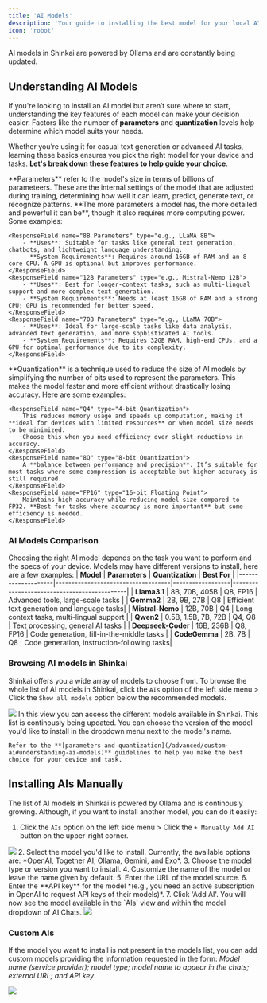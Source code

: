 ```yaml
---
title: 'AI Models'
description: 'Your guide to installing the best model for your local AI'
icon: 'robot'
---
```


<Tip>
AI models in Shinkai are powered by Ollama and are constantly being updated.
</Tip>


## Understanding AI Models
If you're looking to install an AI model but aren’t sure where to start, understanding the key features of each model can make your decision easier. 
Factors like the number of **parameters** and **quantization** levels help determine which model suits your needs. 

Whether you’re using it for casual text generation or advanced AI tasks, learning these basics ensures you pick the right model for your device and tasks. 
**Let's break down these features to help guide your choice**.

<ResponseField name="Parameters" type="e.g., 8B, 12B, 70B">
  <Expandable title="Parameters definition">
    **Parameters** refer to the model's size in terms of billions of parameteers. These are the internal settings of the model that are adjusted during training, determining how well it can learn, predict, generate text, or recognize patterns. 
    **The more parameters a model has, the more detailed and powerful it can be**, though it also requires more computing power. Some examples:

    <ResponseField name="8B Parameters" type="e.g., LLaMA 8B">
        - **Uses**: Suitable for tasks like general text generation, chatbots, and lightweight language understanding.
        - **System Requirements**: Requires around 16GB of RAM and an 8-core CPU. A GPU is optional but improves performance.
    </ResponseField>
    <ResponseField name="12B Parameters" type="e.g., Mistral-Nemo 12B">
        - **Uses**: Best for longer-context tasks, such as multi-lingual support and more complex text generation.
        - **System Requirements**: Needs at least 16GB of RAM and a strong CPU; GPU is recommended for better speed.
    </ResponseField>
    <ResponseField name="70B Parameters" type="e.g., LLaMA 70B">
        - **Uses**: Ideal for large-scale tasks like data analysis, advanced text generation, and more sophisticated AI tools.
        - **System Requirements**: Requires 32GB RAM, high-end CPUs, and a GPU for optimal performance due to its complexity.    
    </ResponseField>
  </Expandable>
</ResponseField>

<ResponseField name="Quantization" type="e.g., Q4, Q8, FP16">
  <Expandable title="Quantization definition">
   **Quantization** is a technique used to reduce the size of AI models by simplifying the number of bits used to represent the parameters. 
   This makes the model faster and more efficient without drastically losing accuracy. Here are some examples:

    <ResponseField name="Q4" type="4-bit Quantization">
        This reduces memory usage and speeds up computation, making it **ideal for devices with limited resources** or when model size needs to be minimized. 
        Choose this when you need efficiency over slight reductions in accuracy.
    </ResponseField>
    <ResponseField name="8Q" type="8-bit Quantization">
        A **balance between performance and precision**. It’s suitable for most tasks where some compression is acceptable but higher accuracy is still required.
    </ResponseField>
    <ResponseField name="FP16" type="16-bit Floating Point">
        Maintains high accuracy while reducing model size compared to FP32. **Best for tasks where accuracy is more important** but some efficiency is needed.  
    </ResponseField>
  </Expandable>
</ResponseField>

### AI Models Comparison
Choosing the right AI model depends on the task you want to perform and the specs of your device. 
Models may have different versions to install, here are a few examples:
| **Model**          | **Parameters**                     | **Quantization** | **Best For**                                |
|--------------------|------------------------------------|------------------|---------------------------------------------|
| **Llama3.1**       | 8B, 70B, 405B                     | Q8, FP16         | Advanced tools, large-scale tasks           |
| **Gemma2**         | 2B, 9B, 27B                       | Q8               | Efficient text generation and language tasks|
| **Mistral-Nemo**   | 12B, 70B                          | Q4               | Long-context tasks, multi-lingual support   |
| **Qwen2**          | 0.5B, 1.5B, 7B, 72B               | Q4, Q8           | Text processing, general AI tasks           |
| **Deepseek-Coder** | 16B, 236B                         | Q8, FP16         | Code generation, fill-in-the-middle tasks   |
| **CodeGemma**      | 2B, 7B                            | Q8               | Code generation, instruction-following tasks|

### Browsing AI models in Shinkai

Shinkai offers you a wide array of models to choose from. To browse the whole list of AI models in Shinkai, click the `AIs` option of the left side menu > Click the `Show all models` option below the recommended models. 

<Frame>
  <img src="/images/models-list.jpg" style={{ borderRadius: '0.5rem' }} />
</Frame>
In this view you can access the different models available in Shinkai. This list is continously being updated. 

<Tip>
    You can choose the version of the model you'd like to install in the dropdown menu next to the model's name. 
    
    Refer to the **[parameters and quantization](/advanced/custom-ai#understanding-ai-models)** guidelines to help you make the best choice for your device and task. 
</Tip>

## Installing AIs Manually
The list of AI models in Shinkai is powered by Ollama and is continously growing. Although, if you want to install another model, you can do it easily:

1.  Click the `AIs` option on the left side menu > Click the `+ Manually Add AI` button on the upper-right corner.
<Frame>
  <img src="/images/manual-ai.jpg" style={{ borderRadius: '0.5rem' }} />
</Frame>
2. Select the model you'd like to install. Currently, the available options are: *OpenAI, Together AI, Ollama, Gemini, and Exo*.
3. Choose the model type or version you want to install. 
4. Customize the name of the model or leave the name given by default.
5. Enter the URL of the model source. 
6. Enter the **API key** for the model *(e.g., you need an active subscription in OpenAI to request API keys of their models)*. 
7. Click 'Add AI'. You will now see the model available in the `AIs` view and within the model dropdown of AI Chats.  


<Frame>
  <img src="/images/manual-ai-b.jpg" style={{ borderRadius: '0.5rem' }} />
</Frame>

### Custom AIs
If the model you want to install is not present in the models list, you can add custom models providing the information requested in the form: *Model name (service provider); model type; model name to appear in the chats; external URL; and API key*. 

<Frame>
  <img src="/images/custom-ai.jpg" style={{ borderRadius: '0.5rem' }} />
</Frame>
